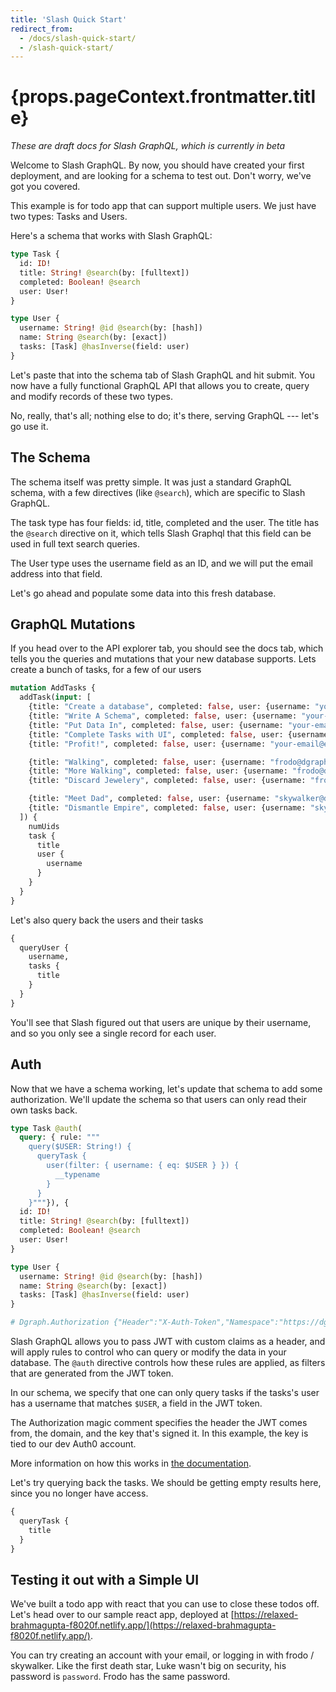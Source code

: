 ```yaml
---
title: 'Slash Quick Start'
redirect_from:
  - /docs/slash-quick-start/
  - /slash-quick-start/
---
```

<h1>{props.pageContext.frontmatter.title}</h1>

*These are draft docs for Slash GraphQL, which is currently in beta*

Welcome to Slash GraphQL. By now, you should have created your first deployment, and are looking for a schema to test out. Don't worry, we've got you covered.

This example is for todo app that can support multiple users. We just have two types: Tasks and Users.

Here's a schema that works with Slash GraphQL:

```graphql
type Task {
  id: ID!
  title: String! @search(by: [fulltext])
  completed: Boolean! @search
  user: User!
}

type User {
  username: String! @id @search(by: [hash])
  name: String @search(by: [exact])
  tasks: [Task] @hasInverse(field: user)
}
```

Let's paste that into the schema tab of Slash GraphQL and hit submit. You now have a fully functional GraphQL API that allows you to create, query and modify records of these two types.

No, really, that's all; nothing else to do; it's there, serving GraphQL --- let's go use it.

## The Schema

The schema itself was pretty simple. It was just a standard GraphQL schema, with a few directives (like `@search`), which are specific to Slash GraphQL.

The task type has four fields: id, title, completed and the user. The title has the `@search` directive on it, which tells Slash Graphql that this field can be used in full text search queries.

The User type uses the username field as an ID, and we will put the email address into that field.

Let's go ahead and populate some data into this fresh database.

## GraphQL Mutations

If you head over to the API explorer tab, you should see the docs tab, which tells you the queries and mutations that your new database supports. Lets create a bunch of tasks, for a few of our users

```graphql
mutation AddTasks {
  addTask(input: [
    {title: "Create a database", completed: false, user: {username: "your-email@example.com"}},
    {title: "Write A Schema", completed: false, user: {username: "your-email@example.com"}},
    {title: "Put Data In", completed: false, user: {username: "your-email@example.com"}},
    {title: "Complete Tasks with UI", completed: false, user: {username: "your-email@example.com"}},
    {title: "Profit!", completed: false, user: {username: "your-email@example.com"}},

    {title: "Walking", completed: false, user: {username: "frodo@dgraph.io"}},
    {title: "More Walking", completed: false, user: {username: "frodo@dgraph.io"}},
    {title: "Discard Jewelery", completed: false, user: {username: "frodo@dgraph.io"}},

    {title: "Meet Dad", completed: false, user: {username: "skywalker@dgraph.io"}},
    {title: "Dismantle Empire", completed: false, user: {username: "skywalker@dgraph.io"}}
  ]) {
    numUids
    task {
      title
      user {
        username
      }
    }
  }
}
```

Let's also query back the users and their tasks
```graphql
{
  queryUser {
    username,
    tasks {
      title
    }
  }
}
```

You'll see that Slash figured out that users are unique by their username, and so you only see a single record for each user.

## Auth

Now that we have a schema working, let's update that schema to add some authorization. We'll update the schema so that users can only read their own tasks back.

```graphql
type Task @auth(
  query: { rule: """
    query($USER: String!) {
      queryTask {
        user(filter: { username: { eq: $USER } }) {
          __typename
        }
      }
    }"""}), {
  id: ID!
  title: String! @search(by: [fulltext])
  completed: Boolean! @search
  user: User!
}

type User {
  username: String! @id @search(by: [hash])
  name: String @search(by: [exact])
  tasks: [Task] @hasInverse(field: user)
}

# Dgraph.Authorization {"Header":"X-Auth-Token","Namespace":"https://dgraph.io/jwt/claims","Algo":"RS256","Audience":["Q1nC2kLsN6KQTX1UPdiBS6AhXRx9KwKl"],"VerificationKey":"-----BEGIN PUBLIC KEY-----\nMIIBIjANBgkqhkiG9w0BAQEFAAOCAQ8AMIIBCgKCAQEAp/qw/KXH23bpOuhXzsDp\ndo9bGNqjd/OkH2LkCT0PKFx5i/lmvFXdd04fhJD0Z0K3pUe7xHcRn1pIbZWlhwOR\n7siaCh9L729OQjnrxU/aPOKwsD19YmLWwTeVpE7vhDejhnRaJ7Pz8GImX/z/Xo50\nPFSYdX28Fb3kssfo+cMBz2+7h1prKeLZyDk30ItK9MMj9S5y+UKHDwfLV/ZHSd8m\nVVEYRXUNNzLsxD2XaEC5ym2gCjEP1QTgago0iw3Bm2rNAMBePgo4OMgYjH9wOOuS\nVnyvHhZdwiZAd1XtJSehORzpErgDuV2ym3mw1G9mrDXDzX9vr5l5CuBc3BjnvcFC\nFwIDAQAB\n-----END PUBLIC KEY-----"}
```

Slash GraphQL allows you to pass JWT with custom claims as a header, and will apply rules to control who can query or modify the data in your database. The `@auth` directive controls how these rules are applied, as filters that are generated from the JWT token.

In our schema, we specify that one can only query tasks if the tasks's user has a username that matches `$USER`, a field in the JWT token.

The Authorization magic comment specifies the header the JWT comes from, the domain, and the key that's signed it. In this example, the key is tied to our dev Auth0 account.

More information on how this works in [the documentation](../doc/authorization/).

Let's try querying back the tasks. We should be getting empty results here, since you no longer have access.

```graphql
{
  queryTask {
    title
  }
}
```

## Testing it out with a Simple UI

We've built a todo app with react that you can use to close these todos off. Let's head over to our sample react app, deployed at [https://relaxed-brahmagupta-f8020f.netlify.app/](https://relaxed-brahmagupta-f8020f.netlify.app/).

You can try creating an account with your email, or logging in with frodo / skywalker. Like the first death star, Luke wasn't big on security, his password is `password`. Frodo has the same password.
